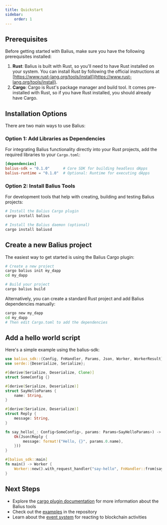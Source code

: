 ```yaml
---
title: Quickstart
sidebar:
    order: 1
---
```


## Prerequisites

Before getting started with Balius, make sure you have the following prerequisites installed:

1. **Rust**: Balius is built with Rust, so you'll need to have Rust installed on your system. You can install Rust by following the official instructions at [https://www.rust-lang.org/tools/install](https://www.rust-lang.org/tools/install).
2. **Cargo**: Cargo is Rust's package manager and build tool. It comes pre-installed with Rust, so if you have Rust installed, you should already have Cargo.

## Installation Options

There are two main ways to use Balius:

### Option 1: Add Libraries as Dependencies

For integrating Balius functionality directly into your Rust projects, add the required libraries to your `Cargo.toml`:

```toml
[dependencies]
balius-sdk = "0.1.0"      # Core SDK for building headless dApps
balius-runtime = "0.1.0"  # Optional: Runtime for executing dApps
```

### Option 2: Install Balius Tools

For development tools that help with creating, building and testing Balius projects:

```bash
# Install the Balius Cargo plugin
cargo install balius

# Install the Balius daemon (optional)
cargo install baliusd
```

## Create a new Balius project

The easiest way to get started is using the Balius Cargo plugin:

```bash
# Create a new project
cargo balius init my_dapp
cd my_dapp

# Build your project
cargo balius build
```

Alternatively, you can create a standard Rust project and add Balius dependencies manually:

```bash
cargo new my_dapp
cd my_dapp
# Then edit Cargo.toml to add the dependencies
```

## Add a hello world script

Here's a simple example using the balius-sdk:

```rust
use balius_sdk::{Config, FnHandler, Params, Json, Worker, WorkerResult};
use serde::{Deserialize, Serialize};

#[derive(Serialize, Deserialize, Clone)]
struct SomeConfig {}

#[derive(Serialize, Deserialize)]
struct SayHelloParams {
    name: String,
}

#[derive(Serialize, Deserialize)]
struct Reply {
    message: String,
}

fn say_hello(_: Config<SomeConfig>, params: Params<SayHelloParams>) -> WorkerResult<Json<Reply>> {
    Ok(Json(Reply {
        message: format!("Hello, {}", params.0.name),
    }))
}

#[balius_sdk::main]
fn main() -> Worker {
    Worker::new().with_request_handler("say-hello", FnHandler::from(say_hello))
} 
```

## Next Steps

- Explore the [cargo plugin documentation](./balius) for more information about the Balius tools
- Check out the [examples](https://github.com/txpipe/balius/tree/main/examples) in the repository
- Learn about the [event system](./events) for reacting to blockchain activities